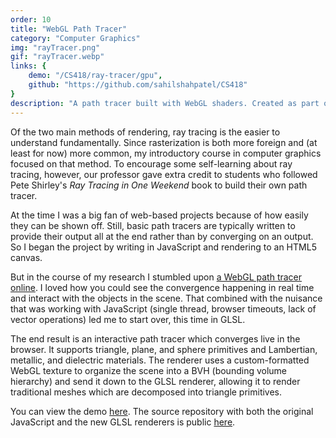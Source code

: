 ```yaml
---
order: 10
title: "WebGL Path Tracer"
category: "Computer Graphics"
img: "rayTracer.png"
gif: "rayTracer.webp"
links: {
    demo: "/CS418/ray-tracer/gpu",
    github: "https://github.com/sahilshahpatel/CS418"
}
description: "A path tracer built with WebGL shaders. Created as part of a course project following Pete Shirley's <i>Ray Tracing in One Weekend</i>."
---
```


Of the two main methods of rendering, ray tracing is the easier to understand fundamentally. Since rasterization is both more foreign and (at least for now) more common, my introductory course in computer graphics focused on that method. To encourage some self-learning about ray tracing, however, our professor gave extra credit to students who followed Pete Shirley's *Ray Tracing in One Weekend* book to build their own path tracer.

At the time I was a big fan of web-based projects because of how easily they can be shown off. Still, basic path tracers are typically written to provide their output all at the end rather than by converging on an output. So I began the project by writing in JavaScript and rendering to an HTML5 canvas.

But in the course of my research I stumbled upon [a WebGL path tracer online](https://www.madebyevan.com/webgl-path-tracing/). I loved how you could see the convergence happening in real time and interact with the objects in the scene. That combined with the nuisance that was working with JavaScript (single thread, browser timeouts, lack of vector operations) led me to start over, this time in GLSL.

The end result is an interactive path tracer which converges live in the browser. It supports triangle, plane, and sphere primitives and Lambertian, metallic, and dielectric materials. The renderer uses a custom-formatted WebGL texture to organize the scene into a BVH (bounding volume hierarchy) and send it down to the GLSL renderer, allowing it to render traditional meshes which are decomposed into triangle primitives.

You can view the demo <a href={frontmatter.links.demo}>here</a>. The source repository with both the original JavaScript and the new GLSL renderers is public <a href={frontmatter.links.github}>here</a>.